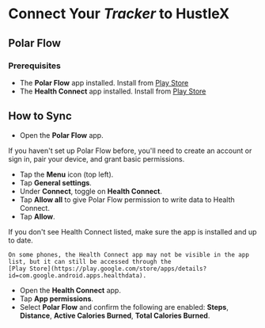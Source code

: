 
# Connect Your *Tracker* to HustleX

## Polar Flow

### Prerequisites

- The **Polar Flow** app installed. Install from [Play Store](https://play.google.com/store/apps/details?id=fi.polar.flow)
- The **Health Connect** app installed. Install from [Play Store](https://play.google.com/store/apps/details?id=com.google.android.apps.healthdata)

## How to Sync

- Open the **Polar Flow** app.

<Note>If you haven't set up Polar Flow before, you'll need to create an account or sign in, pair your device, and grant
	basic permissions.</Note>

- Tap the **Menu** icon (top left).
- Tap **General settings**.
- Under **Connect**, toggle on **Health Connect**.
- Tap **Allow all** to give Polar Flow permission to write data to Health Connect.
- Tap **Allow**.

<Note>
	If you don't see Health Connect listed, make sure the app is installed and up to date.

	On some phones, the Health Connect app may not be visible in the app list, but it can still be accessed through the
	[Play Store](https://play.google.com/store/apps/details?id=com.google.android.apps.healthdata).
</Note>

- Open the **Health Connect** app.
- Tap **App permissions**.
- Select **Polar Flow** and confirm the following are enabled: **Steps**, **Distance**, **Active Calories Burned**, **Total Calories Burned**.
